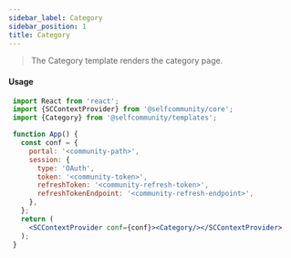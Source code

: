 ```yaml
---
sidebar_label: Category
sidebar_position: 1
title: Category
---
```


> The Category template renders the category page.


<Logged><Category/></Logged>


#### Usage

```jsx
 import React from 'react';
 import {SCContextProvider} from '@selfcommunity/core';
 import {Category} from '@selfcommunity/templates';

 function App() {
   const conf = {
     portal: '<community-path>',
     session: {
       type: 'OAuth',
       token: '<community-token>',
       refreshToken: '<community-refresh-token>',
       refreshTokenEndpoint: '<community-refresh-endpoint>',
     },
   };
   return (
     <SCContextProvider conf={conf}><Category/></SCContextProvider>
   );
 }
```